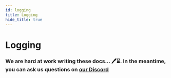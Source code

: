 ```yaml
---
id: logging
title: Logging
hide_title: true
---
```


<!-- COPY DOCS -->
<!-- ./community/supertokens-core/self-hosted/logging.mdx -->

# Logging

### We are hard at work writing these docs... 🖊️⌛. In the meantime, you can ask us questions on [our Discord](https://supertokens.com/discord)

<!-- [comment]: <> (TODO:)
[comment]: <> (Error log)
[comment]: <> (Info log) -->
